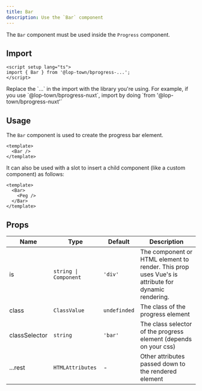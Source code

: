 ```yaml
---
title: Bar
description: Use the `Bar` component
---
```


The `Bar` component must be used inside the `Progress` component.

## Import

```vue
<script setup lang="ts">
import { Bar } from '@lop-town/bprogress-...';
</script>
```

<Callout title="Note">
  Replace the `...` in the import with the library you're using. For example, if you use `@lop-town/bprogress-nuxt`, import by doing `from '@lop-town/bprogress-nuxt'`
</Callout>

## Usage

The `Bar` component is used to create the progress bar element.

```vue
<template>
  <Bar />
</template>
```

It can also be used with a slot to insert a child component (like a custom component) as follows:

```vue
<template>
  <Bar>
    <Peg />
  </Bar>
</template>
```

## Props

| Name | Type | Default | Description |
| --- | --- | --- | --- |
| is | `string \| Component` | `'div'` | The component or HTML element to render. This prop uses Vue's is attribute for dynamic rendering. |
| class | `ClassValue` | `undefinded` | The class of the progress element |
| classSelector | `string` | `'bar'` | The class selector of the progress element (depends on your css) |
| ...rest | `HTMLAttributes` | - | Other attributes passed down to the rendered element |
